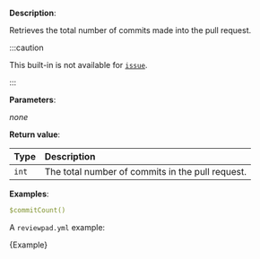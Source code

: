 
**Description**:

Retrieves the total number of commits made into the pull request.

:::caution

This built-in is not available for [`issue`](/guides/syntax#workflow).

:::

**Parameters**:

_none_

**Return value**:

| Type  | Description                                      |
| :---- | :----------------------------------------------- |
| `int` | The total number of commits in the pull request. |

**Examples**:

```yml
$commitCount()
```

A `reviewpad.yml` example:

<CodeBlock language="yml" title="reviewpad.yml">{Example}</CodeBlock>
